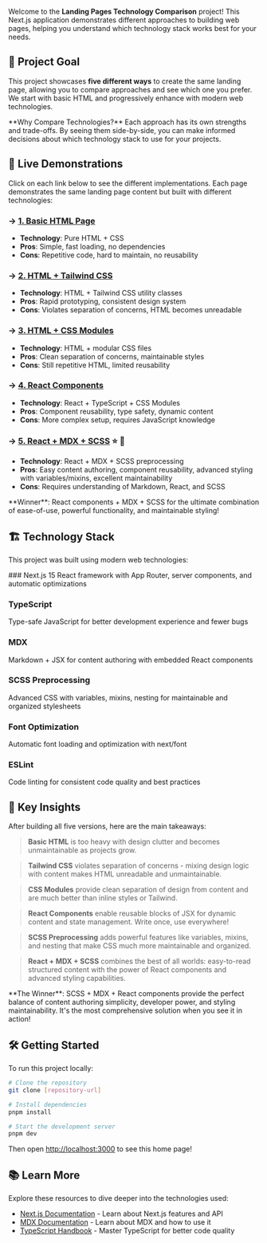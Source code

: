 Welcome to the **Landing Pages Technology Comparison** project! This Next.js application demonstrates different approaches to building web pages, helping you understand which technology stack works best for your needs.

## 🎯 Project Goal

This project showcases **five different ways** to create the same landing page, allowing you to compare approaches and see which one you prefer. We start with basic HTML and progressively enhance with modern web technologies.

<InfoBox>
  **Why Compare Technologies?** Each approach has its own strengths and
  trade-offs. By seeing them side-by-side, you can make informed decisions about
  which technology stack to use for your projects.
</InfoBox>

## 🚀 Live Demonstrations

<nav>
Click on each link below to see the different implementations. Each page demonstrates the same landing page content but built with different technologies:

### → [**1. Basic HTML Page**](http://localhost:3000/html/comparison1.html)

- **Technology**: Pure HTML + CSS
- **Pros**: Simple, fast loading, no dependencies
- **Cons**: Repetitive code, hard to maintain, no reusability

### → [**2. HTML + Tailwind CSS**](http://localhost:3000/html/comparison2.html)

- **Technology**: HTML + Tailwind CSS utility classes
- **Pros**: Rapid prototyping, consistent design system
- **Cons**: Violates separation of concerns, HTML becomes unreadable

### → [**3. HTML + CSS Modules**](http://localhost:3000/html/comparison3/index.html)

- **Technology**: HTML + modular CSS files
- **Pros**: Clean separation of concerns, maintainable styles
- **Cons**: Still repetitive HTML, limited reusability

### → [**4. React Components**](http://localhost:3000/comparison4)

- **Technology**: React + TypeScript + CSS Modules
- **Pros**: Component reusability, type safety, dynamic content
- **Cons**: More complex setup, requires JavaScript knowledge

### → [**5. React + MDX + SCSS**](http://localhost:3000/comparison5) ⭐ 🔗

- **Technology**: React + MDX + SCSS preprocessing
- **Pros**: Easy content authoring, component reusability, advanced styling with variables/mixins, excellent maintainability
- **Cons**: Requires understanding of Markdown, React, and SCSS
</nav>

<SuccessBox>
  **Winner**: React components + MDX + SCSS for the ultimate combination of
  ease-of-use, powerful functionality, and maintainable styling!
</SuccessBox>

## 🏗️ Technology Stack

This project was built using modern web technologies:

<FeaturesGrid flavour="default">
  ### Next.js 15
  React framework with App Router, server components, and automatic optimizations

  ### TypeScript
  Type-safe JavaScript for better development experience and fewer bugs

  ### MDX
  Markdown + JSX for content authoring with embedded React components

  ### SCSS Preprocessing
  Advanced CSS with variables, mixins, nesting for maintainable and organized stylesheets

  ### Font Optimization
  Automatic font loading and optimization with next/font

  ### ESLint
  Code linting for consistent code quality and best practices
</FeaturesGrid>

## 💭 Key Insights

After building all five versions, here are the main takeaways:

> **Basic HTML** is too heavy with design clutter and becomes unmaintainable as projects grow.

> **Tailwind CSS** violates separation of concerns - mixing design logic with content makes HTML unreadable and unmaintainable.

> **CSS Modules** provide clean separation of design from content and are much better than inline styles or Tailwind.

> **React Components** enable reusable blocks of JSX for dynamic content and state management. Write once, use everywhere!

> **SCSS Preprocessing** adds powerful features like variables, mixins, and nesting that make CSS much more maintainable and organized.

> **React + MDX + SCSS** combines the best of all worlds: easy-to-read structured content with the power of React components and advanced styling capabilities.

<HighlightBox>
  **The Winner**: SCSS + MDX + React components provide the perfect balance of
  content authoring simplicity, developer power, and styling maintainability.
  It's the most comprehensive solution when you see it in action!
</HighlightBox>

## 🛠️ Getting Started

To run this project locally:

```bash
# Clone the repository
git clone [repository-url]

# Install dependencies
pnpm install

# Start the development server
pnpm dev
```

Then open [http://localhost:3000](http://localhost:3000) to see this home page!

<aside>

## 📚 Learn More

Explore these resources to dive deeper into the technologies used:

- [Next.js Documentation](https://nextjs.org/docs) - Learn about Next.js features and API
- [MDX Documentation](https://mdxjs.com/) - Learn about MDX and how to use it
- [TypeScript Handbook](https://www.typescriptlang.org/docs/) - Master TypeScript for better code quality

</aside>

<CTA
  title="Ready to Explore?"
  description="Start with the basic HTML page and work your way up to see the evolution of web development approaches."
  buttonText="Start Comparison"
  buttonHref="/html/comparison1.html"
/>
